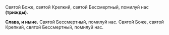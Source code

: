 Святой Боже, святой Крепкий, святой Бессмертный, помилуй нас **(трижды)**.

**Слава, и ныне.** Святой Бессмертный, помилуй нас. Святой Боже, святой Крепкий, святой Бессмертный, помилуй нас.
